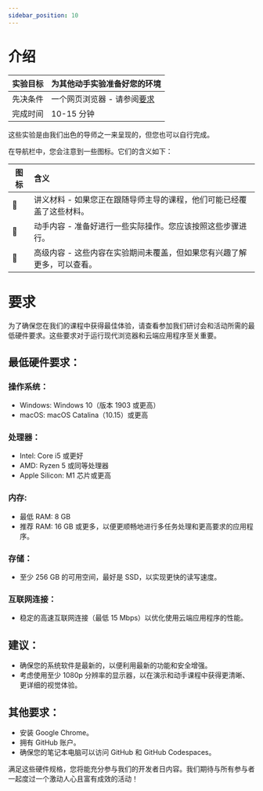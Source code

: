 ```yaml
---
sidebar_position: 10
---
```

# 介绍

|实验目标|为其他动手实验准备好您的环境|
|-|-|
|先决条件|一个网页浏览器 - 请参阅[要求](#最低硬件要求)|
|完成时间|10-15 分钟|

这些实验是由我们出色的导师之一来呈现的，但您也可以自行完成。

在导航栏中，您会注意到一些图标。它们的含义如下：

|图标|含义|
|-|:-|
|📘|讲义材料 - 如果您正在跟随导师主导的课程，他们可能已经覆盖了这些材料。|
|👐|动手内容 - 准备好进行一些实际操作。您应该按照这些步骤进行。|
|🦸|高级内容 - 这些内容在实验期间未覆盖，但如果您有兴趣了解更多，可以查看。|

# 要求

为了确保您在我们的课程中获得最佳体验，请查看参加我们研讨会和活动所需的最低硬件要求。这些要求对于运行现代浏览器和云端应用程序至关重要。

## 最低硬件要求：

### 操作系统：

- Windows: Windows 10（版本 1903 或更高）
- macOS: macOS Catalina（10.15）或更高

### 处理器：

- Intel: Core i5 或更好
- AMD: Ryzen 5 或同等处理器
- Apple Silicon: M1 芯片或更高

### 内存:
- 最低 RAM: 8 GB
- 推荐 RAM: 16 GB 或更多，以便更顺畅地进行多任务处理和更高要求的应用程序。

### 存储：

- 至少 256 GB 的可用空间，最好是 SSD，以实现更快的读写速度。

### 互联网连接：

- 稳定的高速互联网连接（最低 15 Mbps）以优化使用云端应用程序的性能。

## 建议：

- 确保您的系统软件是最新的，以便利用最新的功能和安全增强。
- 考虑使用至少 1080p 分辨率的显示器，以在演示和动手课程中获得更清晰、更详细的视觉体验。

## 其他要求：

* 安装 Google Chrome。
* 拥有 GitHub 账户。
* 确保您的笔记本电脑可以访问 GitHub 和 GitHub Codespaces。

满足这些硬件规格，您将能充分参与我们的开发者日内容。我们期待与所有参与者一起度过一个激动人心且富有成效的活动！